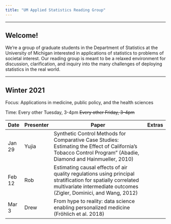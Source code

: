```yaml
---
title: "UM Applied Statistics Reading Group"
---
```


---

## Welcome!

We're a group of graduate students in the Department of Statistics at the University of Michigan interested in applications of statistics to problems of societal interest. Our reading group is meant to be a relaxed environment for discussion, clarification, and inquiry into the many challenges of deploying statistics in the real world.

___

## Winter 2021

Focus: Applications in medicine, public policy, and the health sciences

Time: Every other Tuesday, 3-4pm  ~~Every other Friday, 3-4pm~~

Date |Presenter | Paper                                   | Extras
-------|----------|-----------------------------------------|---------
Jan 29 | Yujia               | Synthetic Control Methods for Comparative Case Studies: Estimating the Effect of California’s Tobacco Control Program” (Abadie, Diamond and Hainmueller, 2010)
Feb 12 | Rob                 | Estimating causal effects of air quality regulations using principal stratification for spatially correlated multivariate intermediate outcomes (Zigler, Dominici, and Wang, 2012)
Mar 3 | Drew | From hype to reality: data science enabling personalized medicine (Fröhlich et al. 2018)

